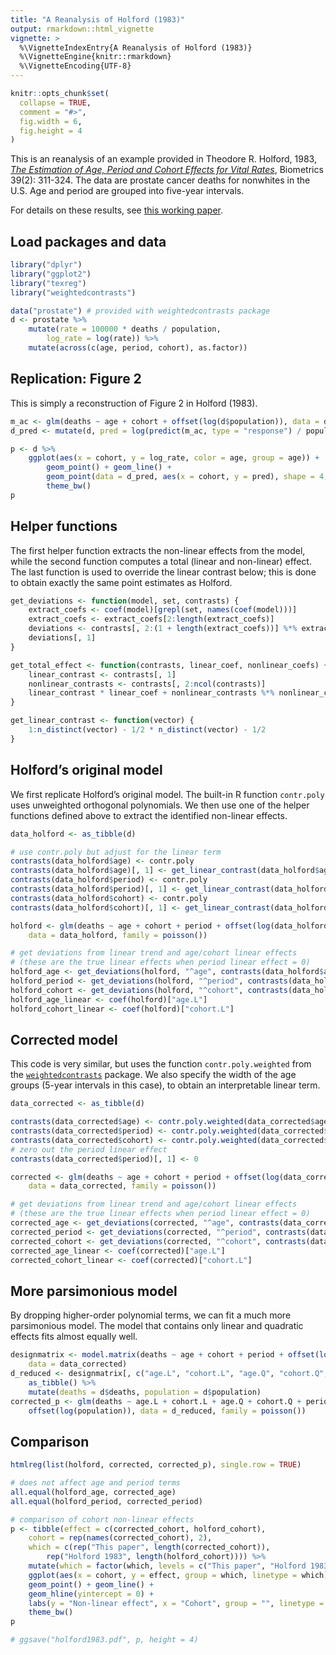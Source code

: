 ```yaml
---
title: "A Reanalysis of Holford (1983)"
output: rmarkdown::html_vignette
vignette: >
  %\VignetteIndexEntry{A Reanalysis of Holford (1983)}
  %\VignetteEngine{knitr::rmarkdown}
  %\VignetteEncoding{UTF-8}
---
```


```r
knitr::opts_chunk$set(
  collapse = TRUE,
  comment = "#>",
  fig.width = 6,
  fig.height = 4
)
```

This is an reanalysis of an example provided in Theodore R. Holford, 1983, [_The Estimation of Age, Period and Cohort Effects for Vital Rates_](https://www.jstor.org/stable/2531004), Biometrics 39(2): 311-324. The data are prostate cancer deaths for nonwhites in the U.S. Age and period are grouped into five-year intervals.

For details on these results, see [this working paper](https://osf.io/preprints/socarxiv/xrbgv/).

## Load packages and data

```r
library("dplyr")
library("ggplot2")
library("texreg")
library("weightedcontrasts")

data("prostate") # provided with weightedcontrasts package
d <- prostate %>%
    mutate(rate = 100000 * deaths / population,
        log_rate = log(rate)) %>%
    mutate(across(c(age, period, cohort), as.factor))
```

## Replication: Figure 2

This is simply a reconstruction of Figure 2 in Holford (1983).

```r
m_ac <- glm(deaths ~ age + cohort + offset(log(d$population)), data = d, family = poisson())
d_pred <- mutate(d, pred = log(predict(m_ac, type = "response") / population * 100000))

p <- d %>%
    ggplot(aes(x = cohort, y = log_rate, color = age, group = age)) +
        geom_point() + geom_line() +
        geom_point(data = d_pred, aes(x = cohort, y = pred), shape = 4, size = 2) +
        theme_bw()
p
```

## Helper functions

The first helper function extracts the non-linear effects from the model, while the second
function computes a total (linear and non-linear) effect. The last function is used to override
the linear contrast below; this is done to obtain exactly the same point estimates as Holford.

```r
get_deviations <- function(model, set, contrasts) {
    extract_coefs <- coef(model)[grepl(set, names(coef(model)))]
    extract_coefs <- extract_coefs[2:length(extract_coefs)]
    deviations <- contrasts[, 2:(1 + length(extract_coefs))] %*% extract_coefs
    deviations[, 1]
}

get_total_effect <- function(contrasts, linear_coef, nonlinear_coefs) {
    linear_contrast <- contrasts[, 1]
    nonlinear_contrasts <- contrasts[, 2:ncol(contrasts)]
    linear_contrast * linear_coef + nonlinear_contrasts %*% nonlinear_coefs
}

get_linear_contrast <- function(vector) {
    1:n_distinct(vector) - 1/2 * n_distinct(vector) - 1/2
}
```

## Holford's original model

We first replicate Holford's original model. The built-in R function `contr.poly` uses
unweighted orthogonal polynomials. We then use one of the helper functions defined above to extract
the identified non-linear effects.

```r
data_holford <- as_tibble(d)

# use contr.poly but adjust for the linear term
contrasts(data_holford$age) <- contr.poly
contrasts(data_holford$age)[, 1] <- get_linear_contrast(data_holford$age)
contrasts(data_holford$period) <- contr.poly
contrasts(data_holford$period)[, 1] <- get_linear_contrast(data_holford$period)
contrasts(data_holford$cohort) <- contr.poly
contrasts(data_holford$cohort)[, 1] <- get_linear_contrast(data_holford$cohort)

holford <- glm(deaths ~ age + cohort + period + offset(log(data_holford$population)),
    data = data_holford, family = poisson())

# get deviations from linear trend and age/cohort linear effects
# (these are the true linear effects when period linear effect = 0)
holford_age <- get_deviations(holford, "^age", contrasts(data_holford$age))
holford_period <- get_deviations(holford, "^period", contrasts(data_holford$period))
holford_cohort <- get_deviations(holford, "^cohort", contrasts(data_holford$cohort))
holford_age_linear <- coef(holford)["age.L"]
holford_cohort_linear <- coef(holford)["cohort.L"]
```

## Corrected model

This code is very similar, but uses the function `contr.poly.weighted` from the [`weightedcontrasts`](https://github.com/elbersb/weightedcontrasts) package.
We also specify the width of the age groups (5-year intervals in this case), to obtain
an interpretable linear term.

```r
data_corrected <- as_tibble(d)

contrasts(data_corrected$age) <- contr.poly.weighted(data_corrected$age, width = 5)
contrasts(data_corrected$period) <- contr.poly.weighted(data_corrected$period, width = 5)
contrasts(data_corrected$cohort) <- contr.poly.weighted(data_corrected$cohort, width = 5)
# zero out the period linear effect
contrasts(data_corrected$period)[, 1] <- 0

corrected <- glm(deaths ~ age + cohort + period + offset(log(data_corrected$population)),
    data = data_corrected, family = poisson())

# get deviations from linear trend and age/cohort linear effects
# (these are the true linear effects when period linear effect = 0)
corrected_age <- get_deviations(corrected, "^age", contrasts(data_corrected$age))
corrected_period <- get_deviations(corrected, "^period", contrasts(data_corrected$period))
corrected_cohort <- get_deviations(corrected, "^cohort", contrasts(data_corrected$cohort))
corrected_age_linear <- coef(corrected)["age.L"]
corrected_cohort_linear <- coef(corrected)["cohort.L"]
```

## More parsimonious model

By dropping higher-order polynomial terms, we can fit a much more parsimonious model. The model
that contains only linear and quadratic effects fits almost equally well.

```r
designmatrix <- model.matrix(deaths ~ age + cohort + period + offset(log(data_corrected$population)),
    data = data_corrected)
d_reduced <- designmatrix[, c("age.L", "cohort.L", "age.Q", "cohort.Q", "period.Q")] %>%
    as_tibble() %>%
    mutate(deaths = d$deaths, population = d$population)
corrected_p <- glm(deaths ~ age.L + cohort.L + age.Q + cohort.Q + period.Q +
    offset(log(population)), data = d_reduced, family = poisson())
```

## Comparison

```r
htmlreg(list(holford, corrected, corrected_p), single.row = TRUE)
```

```r
# does not affect age and period terms
all.equal(holford_age, corrected_age)
all.equal(holford_period, corrected_period)

# comparison of cohort non-linear effects
p <- tibble(effect = c(corrected_cohort, holford_cohort),
    cohort = rep(names(corrected_cohort), 2),
    which = c(rep("This paper", length(corrected_cohort)),
        rep("Holford 1983", length(holford_cohort)))) %>%
    mutate(which = factor(which, levels = c("This paper", "Holford 1983"))) %>%
    ggplot(aes(x = cohort, y = effect, group = which, linetype = which)) +
    geom_point() + geom_line() +
    geom_hline(yintercept = 0) +
    labs(y = "Non-linear effect", x = "Cohort", group = "", linetype = "") +
    theme_bw()
p
```

```r
# ggsave("holford1983.pdf", p, height = 4)
```



